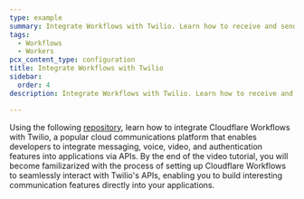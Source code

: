 ```yaml
---
type: example
summary: Integrate Workflows with Twilio. Learn how to receive and send text messages and phone calls via APIs and Webhooks. 
tags:
  - Workflows
  - Workers
pcx_content_type: configuration
title: Integrate Workflows with Twilio
sidebar:
  order: 4
description: Integrate Workflows with Twilio. Learn how to receive and send text messages and phone calls via APIs and Webhooks. 

---
```



Using the following [repository](https://github.com/craigsdennis/twilio-cloudflare-workflow), learn how to integrate Cloudflare Workflows with Twilio, a popular cloud communications platform that enables developers to integrate messaging, voice, video, and authentication features into applications via APIs. By the end of the video tutorial, you will become familizarized with the process of setting up Cloudflare Workflows to seamlessly interact with Twilio's APIs, enabling you to build interesting communication features directly into your applications.

<Stream videoId="c5f88ca7c4228bca3d786c3276cddf8d" videoTitle="Twilio and Workflows" thumbnailTimeOrURL="2.5s" />




